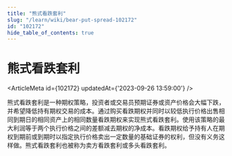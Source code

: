 ```yaml
---
title: "熊式看跌套利"
slug: "/learn/wiki/bear-put-spread-102172"
id: "102172"
hide_table_of_contents: true
---
```



# 熊式看跌套利

<ArticleMeta id={102172} updatedAt={'2023-09-26 13:59:00'} />
<div className='border-solid border-b border-t-0 my-4 border-[var(--ifm-color-gray-300)]' />

熊式看跌套利是一种期权策略，投资者或交易员预期证券或资产价格会大幅下跌，并希望降低持有期权交易的成本。通过购买看跌期权并同时以较低执行价格出售相同到期日的相同资产上的相同数量看跌期权来实现熊式看跌套利。使用该策略的最大利润等于两个执行价格之间的差额减去期权的净成本。看跌期权给予持有人在期权到期前或到期时以指定执行价格卖出一定数量的基础证券的权利，但没有义务这样做。熊式看跌套利也被称为卖方看跌套利或多头看跌套利。
